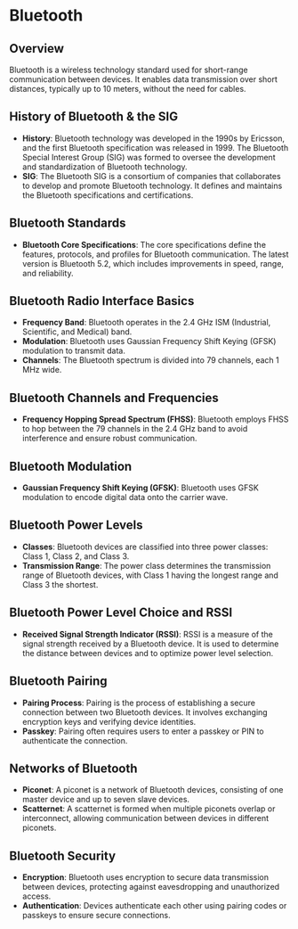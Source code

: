 # Bluetooth

## Overview

Bluetooth is a wireless technology standard used for short-range communication between devices. It enables data transmission over short distances, typically up to 10 meters, without the need for cables.

## History of Bluetooth & the SIG

- **History**: Bluetooth technology was developed in the 1990s by Ericsson, and the first Bluetooth specification was released in 1999. The Bluetooth Special Interest Group (SIG) was formed to oversee the development and standardization of Bluetooth technology.
- **SIG**: The Bluetooth SIG is a consortium of companies that collaborates to develop and promote Bluetooth technology. It defines and maintains the Bluetooth specifications and certifications.

## Bluetooth Standards

- **Bluetooth Core Specifications**: The core specifications define the features, protocols, and profiles for Bluetooth communication. The latest version is Bluetooth 5.2, which includes improvements in speed, range, and reliability.

## Bluetooth Radio Interface Basics

- **Frequency Band**: Bluetooth operates in the 2.4 GHz ISM (Industrial, Scientific, and Medical) band.
- **Modulation**: Bluetooth uses Gaussian Frequency Shift Keying (GFSK) modulation to transmit data.
- **Channels**: The Bluetooth spectrum is divided into 79 channels, each 1 MHz wide.

## Bluetooth Channels and Frequencies

- **Frequency Hopping Spread Spectrum (FHSS)**: Bluetooth employs FHSS to hop between the 79 channels in the 2.4 GHz band to avoid interference and ensure robust communication.

## Bluetooth Modulation

- **Gaussian Frequency Shift Keying (GFSK)**: Bluetooth uses GFSK modulation to encode digital data onto the carrier wave.

## Bluetooth Power Levels

- **Classes**: Bluetooth devices are classified into three power classes: Class 1, Class 2, and Class 3.
- **Transmission Range**: The power class determines the transmission range of Bluetooth devices, with Class 1 having the longest range and Class 3 the shortest.

## Bluetooth Power Level Choice and RSSI

- **Received Signal Strength Indicator (RSSI)**: RSSI is a measure of the signal strength received by a Bluetooth device. It is used to determine the distance between devices and to optimize power level selection.

## Bluetooth Pairing

- **Pairing Process**: Pairing is the process of establishing a secure connection between two Bluetooth devices. It involves exchanging encryption keys and verifying device identities.
- **Passkey**: Pairing often requires users to enter a passkey or PIN to authenticate the connection.

## Networks of Bluetooth

- **Piconet**: A piconet is a network of Bluetooth devices, consisting of one master device and up to seven slave devices.
- **Scatternet**: A scatternet is formed when multiple piconets overlap or interconnect, allowing communication between devices in different piconets.

## Bluetooth Security

- **Encryption**: Bluetooth uses encryption to secure data transmission between devices, protecting against eavesdropping and unauthorized access.
- **Authentication**: Devices authenticate each other using pairing codes or passkeys to ensure secure connections.